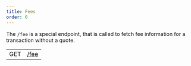 ```yaml
---
title: Fees
order: 0
---
```



The `/fee` is a special endpoint, that is called to fetch fee information for a transaction without a quote.

<EndpointsTable title="Endpoints">

| | |
| --- | --------------------- |
| GET | [/fee](../get-fee.api.mdx) |


</EndpointsTable>
